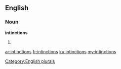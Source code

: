 ==English==

===Noun===
'''intinctions'''

# {{plural of|[[intinction]]}}

[[Category:English plurals]]

[[ar:intinctions]]
[[fr:intinctions]]
[[ku:intinctions]]
[[my:intinctions]]